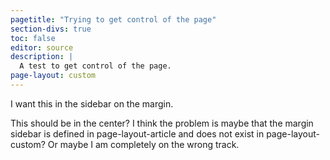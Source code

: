 ```yaml
---
pagetitle: "Trying to get control of the page"
section-divs: true
toc: false
editor: source
description: | 
  A test to get control of the page.
page-layout: custom
---
```


::: {#quarto-margin-sidebar .sidebar .margin-sidebar}

I want this in the sidebar on the margin.

:::



::: content-block

This should be in the center? I think the problem is maybe that the margin sidebar is defined in page-layout-article and does not exist in page-layout-custom? Or maybe I am completely on the wrong track.

:::

